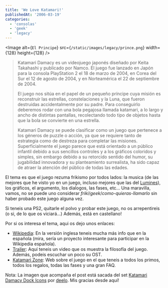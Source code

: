```yaml
---
title: 'We Love Katamari!'
publishedAt: '2006-03-19'
categories:
  - 'consolas'
  - 'geek'
  - 'legacy'
---
```


\<Image
alt={`El Principe`}
src={`/static/images/legacy/prince.png`}
width={128}
height={128}
/>

> Katamari Damacy es un videojuego japonés diseñado por Keita Takahashi y publicado por Namco. El juego fue lanzado en Japón para la consola PlayStation 2 el 18 de marzo de 2004, en Corea del Sur el 12 de agosto de 2004, y en Norteamérica el 22 de septiembre de 2004.
>
> El juego nos sitúa en el papel de un pequeño príncipe cuya misión es reconstruir las estrellas, constelaciones y la Luna, que fueron destruidas accidentalmente por su padre. Para conseguirlo deberemos rodar con una bola pegajosa llamada katamari, a lo largo y ancho de distintas pantallas, recolectando todo tipo de objetos hasta que la bola se convierte en una estrella.
>
> Katamari Damacy se puede clasificar como un juego que pertenece a los géneros de puzzle o acción, ya que se requiere tanto de estrategia como de destreza para completar las misiones. Superficialmente el juego parece que está orientado a un público infantil debido a sus sencillos controles y a los gráficos coloridos y simples, sin embargo debido a su retorcido sentido del humor, su jugabilidad innovadora y su planteamiento surrealista, ha sido capaz de atraer la atención del público de todas las edades.

El tema es que el juego rezuma frikismo por todos lados: la musica (de las mejores que he visto yo en un juego, incluso mejores que las del [Lumines](http://www.meristation.com/v3/todosobre.php?pic=PSP&idj=6075)), los gráficos, el argumento, los dialogos, las fases, etc... Una maravilla, vamos, no se puede uno considerar _friki_/_geek_/_como-quieras-llamarlo_ sin haber probado este juego alguna vez.

Si teneis una PS2, quitarle el polvo y probar este juego, no os arrepentireis (o si, de lo que os viciará...) Además, está en castellano!

Por si os interesa el tema, aqui os dejo unos enlaces:

- [Wikipedia](http://en.wikipedia.org/wiki/We_%E2%99%A5_Katamari): En la versión inglesa teneis mucha más info que en la española (mira, sería un proyecto interesante para participar en la Wikipedia española).
- [Trailer](http://download.namco-ch.net/katamari_movie.mpg): Aquí teneis un video que os muestra la filosofía del juego. Además, podeis escuchar un poco su OST.
- [Katamari Zone](http://vix.250free.com/katamari.html): Web sobre el juego en el que teneis a todos los primos, todos los regalos, todas las fases y una gran FAQ.

Nota: La imagen que acompaña el post está sacada del set [Katamari Damacy Dock Icons](http://www.deviantart.com/deviation/29473172/) por [deelo](http://deelo.deviantart.com/). Mis gracias desde aquí!
